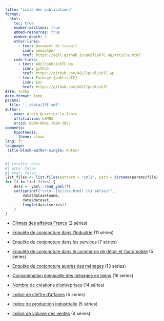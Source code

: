 ```yaml
---
title: "Liste des publications"
format: 
  html:
    toc: true
    number-sections: true
    embed-resources: true
    number-depth: 2
    other-links:
      - text: Document de travail
        icon: newspaper
        href: https://aqlt.github.io/publishTC.wp/Article.html
    code-links:
      - text: AQLT/publishTC.wp
        icon: github
        href: https://github.com/AQLT/publishTC.wp
      - text: Package {publishTC}
        icon: box
        href: https://github.com/AQLT/publishTC
date: today
date-format: long
params:
  file: "../data/IPI.yml"
author:
  - name: Alain Quartier-la-Tente 
    affiliation: LEMNA
    orcid: 0000-0001-7890-3857
comments: 
    hypothesis:
      theme: clean
lang: fr
language:
 title-block-author-single: Auteur
---
```




```r
#| results: asis
#| echo: false
#| eval: false
list_files <- list.files(pattern = "yml$", path = dirname(params$file), full.names = TRUE)
for (f in list_files) {
    data <- yaml::read_yaml(f)
    cat(sprintf("\n\n- [%s](%s.html) (%i séries)",
        data$datasetname,
        data$dataset,
        length(data$series))
    )
}
```



- [Climats des affaires France](CONJ_FRANCE.html) (2 séries)

- [Enquête de conjoncture dans l'Industrie](CONJ_INDUSTRIE.html) (11 séries)

- [Enquête de conjoncture dans les services](CONJ_SERV.html) (7 séries)

- [Enquête de conjoncture dans le commerce de détail et l'automobile](CONJ_COMD.html) (5 séries)

- [Enquête de conjoncture auprès des ménages](ICAM.html) (13 séries)

- [Consommation mensuelle des ménages en biens](CONSO.html) (16 séries)

- [Nombre de créations d'entreprises](CREATION_ENT.html) (14 séries)

- [Indice de chiffre d'affaires](ICA_ind.html) (5 séries)

- [Indice de production industrielle](IPI.html) (5 séries)

- [Indice de volume des ventes](IVV.html) (4 séries)
